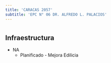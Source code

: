 ```yaml
---
title: 'CARACAS 2057'
subtitle: 'EPC N° 06 DR. ALFREDO L. PALACIOS'
---
```


#
## Infraestructura

* NA 
    + Planificado - Mejora Edilicia 




